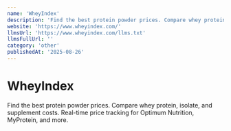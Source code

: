 ```yaml
---
name: 'WheyIndex'
description: 'Find the best protein powder prices. Compare whey protein, isolate, and supplement costs. Real-time price tracking for Optimum Nutrition, MyProtein, and more.'
website: 'https://www.wheyindex.com/'
llmsUrl: 'https://www.wheyindex.com/llms.txt'
llmsFullUrl: ''
category: 'other'
publishedAt: '2025-08-26'
---
```


# WheyIndex

Find the best protein powder prices. Compare whey protein, isolate, and supplement costs. Real-time price tracking for Optimum Nutrition, MyProtein, and more.
